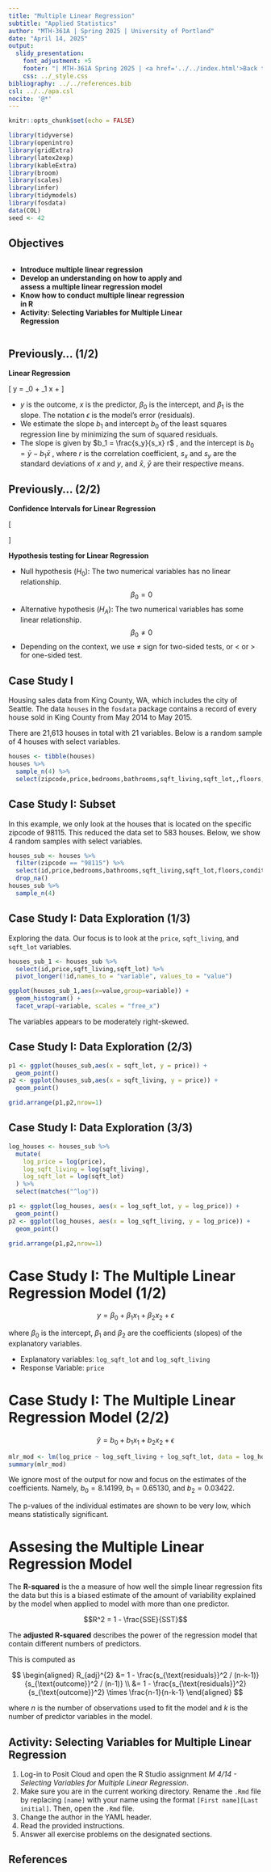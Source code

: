 ---
title: "Multiple Linear Regression"
subtitle: "Applied Statistics"
author: "MTH-361A | Spring 2025 | University of Portland"
date: "April 14, 2025"
output:
  slidy_presentation:
    font_adjustment: +5
    footer: "| MTH-361A Spring 2025 | <a href='../../index.html'>Back to the Course Website</a>"
    css: ../_style.css
bibliography: ../../references.bib
csl: ../../apa.csl
nocite: '@*'
---

```{r setup, include=FALSE}
knitr::opts_chunk$set(echo = FALSE)
```

```{r echo=FALSE, eval=TRUE,message=FALSE, warning=FALSE}
library(tidyverse)
library(openintro)
library(gridExtra)
library(latex2exp)
library(kableExtra)
library(broom)
library(scales)
library(infer)
library(tidymodels)
library(fosdata)
data(COL)
seed <- 42
```

## Objectives

:::: {.column width=15%}
::::

:::: {.column width=70%}
- **Introduce multiple linear regression**
- **Develop an understanding on how to apply and assess a multiple linear regression model**
- **Know how to conduct multiple linear regression in R**
- **Activity: Selecting Variables for Multiple Linear Regression**
::::

:::: {.column width=15%}
::::

## Previously... (1/2)

**Linear Regression**

\[ y = \beta_0 + \beta_1 x + \epsilon  \]

* $y$ is the outcome, $x$ is the predictor, $\beta_0$ is the intercept, and $\beta_1$ is the slope. The notation $\epsilon$ is the model's error (residuals).
* We estimate the slope $b_1$ and intercept $b_0$ of the least squares regression line by minimizing the sum of squared residuals.
* The slope is given by $b_1 = \frac{s_y}{s_x} r$ , and the intercept is $b_0 = \bar{y} - b_1 \bar{x}$ , where $r$ is the correlation coefficient, $s_x$ and $s_y$ are the standard deviations of $x$ and $y$, and $\bar{x}$, $\bar{y}$ are their respective means.

## Previously... (2/2)

**Confidence Intervals for Linear Regression**

\[
\begin{aligned}
\text{slope } \longrightarrow b_1 \pm t_{df}^* \text{SE}_{b_1} \\
\text{intercept } \longrightarrow b_0 \pm t_{df}^* \text{SE}_{b_0}
\end{aligned}
\]

**Hypothesis testing for Linear Regression**

* Null hypothesis ($H_0$): The two numerical variables has no linear relationship. $$\beta_0 = 0$$
* Alternative hypothesis ($H_A$): The two numerical variables has some linear relationship. $$\beta_0 \ne 0$$
* Depending on the context, we use $\ne$ sign for two-sided tests, or $<$ or $>$ for one-sided test.

## Case Study I

Housing sales data from King County, WA, which includes the city of Seattle. The data `houses` in the `fosdata` package contains a record of every house sold in King County  from May 2014 to May 2015.

There are 21,613 houses in total with 21 variables. Below is a random sample of 4 houses with select variables.

```{r}
houses <- tibble(houses)
houses %>% 
  sample_n(4) %>% 
  select(zipcode,price,bedrooms,bathrooms,sqft_living,sqft_lot,,floors,condition,grade)
```


## Case Study I: Subset

In this example, we only look at the houses that is located on the specific zipcode of 98115. This reduced the data set to 583 houses. Below, we show 4 random samples with select variables.

```{r}
houses_sub <- houses %>% 
  filter(zipcode == "98115") %>% 
  select(id,price,bedrooms,bathrooms,sqft_living,sqft_lot,floors,condition,grade) %>% 
  drop_na()
houses_sub %>% 
  sample_n(4)
```

## Case Study I: Data Exploration (1/3)

Exploring the data. Our focus is to look at the `price`, `sqft_living`, and `sqft_lot` variables.

```{r message=FALSE, warning=FALSE, fig.align='center', fig.height=2, fig.width=9}
houses_sub_1 <- houses_sub %>% 
  select(id,price,sqft_living,sqft_lot) %>% 
  pivot_longer(!id,names_to = "variable", values_to = "value")

ggplot(houses_sub_1,aes(x=value,group=variable)) + 
  geom_histogram() + 
  facet_wrap(~variable, scales = "free_x")
```

The variables appears to be moderately right-skewed.

## Case Study I: Data Exploration (2/3)

```{r message=FALSE, warning=FALSE, fig.align='center', fig.height=3, fig.width=7}
p1 <- ggplot(houses_sub,aes(x = sqft_lot, y = price)) + 
  geom_point()
p2 <- ggplot(houses_sub,aes(x = sqft_living, y = price)) + 
  geom_point()

grid.arrange(p1,p2,nrow=1)
```

## Case Study I: Data Exploration (3/3)

```{r}
log_houses <- houses_sub %>%
  mutate(
    log_price = log(price),
    log_sqft_living = log(sqft_living),
    log_sqft_lot = log(sqft_lot)
  ) %>%
  select(matches("^log"))
```

```{r message=FALSE, warning=FALSE, fig.align='center', fig.height=3, fig.width=7}
p1 <- ggplot(log_houses, aes(x = log_sqft_lot, y = log_price)) +
  geom_point()
p2 <- ggplot(log_houses, aes(x = log_sqft_living, y = log_price)) +
  geom_point()

grid.arrange(p1,p2,nrow=1)
```

# Case Study I: The Multiple Linear Regression Model (1/2)

$$y = \beta_0 + \beta_1 x_1 + \beta_2 x_2 + \epsilon$$

where $\beta_0$ is the intercept, $\beta_1$ and $\beta_2$ are the coefficients (slopes) of the explanatory variables.

* Explanatory variables: `log_sqft_lot` and `log_sqft_living`
* Response Variable: `price`

# Case Study I: The Multiple Linear Regression Model (2/2)

$$\hat{y} = b_0 + b_1 x_1 + b_2 x_2 + \epsilon$$

```{r echo=TRUE}
mlr_mod <- lm(log_price ~ log_sqft_living + log_sqft_lot, data = log_houses)
summary(mlr_mod)
```

We ignore most of the output for now and focus on the estimates of the coefficients. Namely, $b_0 = 8.14199$, $b_1 = 0.65130$, and $b_2 = 0.03422$.

The p-values of the individual estimates are shown to be very low, which means statistically significant.

# Assesing the Multiple Linear Regression Model

The **R-squared** is the a measure of how well the simple linear regression fits the data but this is a biased estimate of the amount of variability explained by the model when applied to model with more than one predictor.

$$R^2 = 1 - \frac{SSE}{SST}$$

The **adjusted R-squared** describes the power of the regression model that contain different numbers of predictors.

This is computed as

$$
\begin{aligned}
  R_{adj}^{2}
    &= 1 - \frac{s_{\text{residuals}}^2 / (n-k-1)}
        {s_{\text{outcome}}^2 / (n-1)} \\
    &= 1 - \frac{s_{\text{residuals}}^2}{s_{\text{outcome}}^2}
        \times \frac{n-1}{n-k-1}
\end{aligned}
$$

where $n$ is the number of observations used to fit the model and $k$ is the number of predictor variables in the model.

## Activity: Selecting Variables for Multiple Linear Regression

1. Log-in to Posit Cloud and open the R Studio assignment *M 4/14 - Selecting Variables for Multiple Linear Regression*.
2. Make sure you are in the current working directory. Rename the `.Rmd` file by replacing `[name]` with your name using the format `[First name][Last initial]`. Then, open the `.Rmd` file.
3. Change the author in the YAML header.
4. Read the provided instructions.
5. Answer all exercise problems on the designated sections.

## References

::: {#refs}
:::
